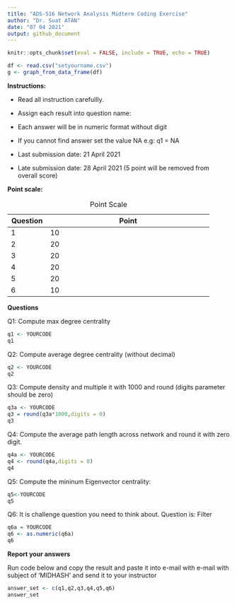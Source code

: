 ```yaml
---
title: "ADS-516 Network Analysis Midterm Coding Exercise"
author: "Dr. Suat ATAN"
date: "07 04 2021"
output: github_document
---
```


```r
knitr::opts_chunk$set(eval = FALSE, include = TRUE, echo = TRUE)
```

```r
df <- read.csv("setyourname.csv")
g <- graph_from_data_frame(df)
```

**Instructions:**

-   Read all instruction carefullly.

-   Assign each result into question name:

-   Each answer will be in numeric format without digit

-   If you cannot find answer set the value NA e.g: q1 = NA

-   Last submission date: 21 April 2021

-   Late submission date: 28 April 2021 (5 point will be removed from overall score)

**Point scale:**

+-------------+--------------------------------------------------------+
| Question    | Point                                                  |
+=============+========================================================+
| 1           | 10                                                     |
+-------------+--------------------------------------------------------+
| 2           | 20                                                     |
+-------------+--------------------------------------------------------+
| 3           | 20                                                     |
+-------------+--------------------------------------------------------+
| 4           | 20                                                     |
+-------------+--------------------------------------------------------+
| 5           | 20                                                     |
+-------------+--------------------------------------------------------+
| 6           | 10                                                     |
+-------------+--------------------------------------------------------+

: Point Scale

**Questions**

Q1: Compute max degree centrality

```r
q1 <- YOURCODE
q1
```

Q2: Compute average degree centrality (without decimal)

```r
q2 <- YOURCODE
q2
```

Q3: Compute density and multiple it with 1000 and round (digits parameter should be zero)

```r
q3a <- YOURCODE
q3 = round(q3a*1000,digits = 0)
q3
```

Q4: Compute the average path length across network and round it with zero digit.

```r
q4a <- YOURCODE
q4 <- round(q4a,digits = 0)
q4
```

Q5: Compute the mininum Eigenvector centrality:

```r
q5<-YOURCODE
q5
```

Q6: It is challenge question you need to think about. Question is: Filter

```r
q6a = YOURCODE
q6 <- as.numeric(q6a)
q6
```

**Report your answers**

Run code below and copy the result and paste it into e-mail with e-mail with subject of 'MIDHASH' and send it to your instructor

```r
answer_set <- c(q1,q2,q3,q4,q5,q6)
answer_set
```
